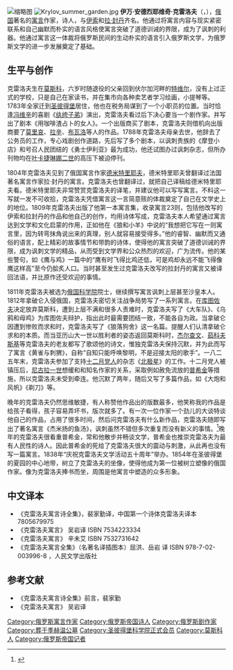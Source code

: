 [[File:Ivan_Krylov.jpg|缩略图]]
[[File:Krylov_summer_garden.jpg|thumb]]
'''伊万·安德烈耶维奇·克雷洛夫'''（{{lang-ru|Ива́н Андре́евич Крыло́в|Ivan Andreyevich Krylov}}，{{bd|1769年|2月13日|1844年|11月21日|catIdx=K}}），[[俄罗斯|俄国]]著名的[[寓言|寓言]]作家，诗人，与[[伊索|伊索]]和[[让·德·拉封丹|拉·封丹]]齐名。他通过将寓言内容与现实紧密联系和自己幽默而朴实的语言风格使寓言突破了道德训诫的界限，成为了讽刺的利器。他通过寓言这一体裁将俄罗斯民间的生动朴实的语言引入俄罗斯文学，为俄罗斯文学的进一步发展奠定了基础。

==生平与创作==
克雷洛夫生在[[莫斯科|莫斯科]]，六岁时随退役的父亲回到伏尔加河畔的[[特维尔|特维尔]]，没有上过正式的学校，只是自己在家读书，并在集市向各种卖艺者学习绘画，小提琴等。1783年全家迁到[[圣彼得堡|圣彼得堡]]居住，他也在税务局谋到了一个小职员的位置。当时恰逢[[傑尼斯·伊萬諾維奇·馮維辛|冯维辛]]的喜剧《[[纨绔子弟|纨绔子弟]]》演出，克雷洛夫看过后下决心要当一个剧作家。并写出了剧本《用咖啡渣占卜的女人》。一个出版商买了剧本，克雷洛夫则借机向出版商要了[[莫里哀|莫里哀]]、[[拉辛|拉辛]]、[[布瓦洛|布瓦洛]]等人的作品。1788年克雷洛夫母亲去世，他辞去了公务员的工作，专心戏剧创作道路，先后写了多个剧本，以讽刺贵族的《摩登小店》和号召人民团结的《勇士伊利亚》最为成功，他还试图办过讽刺杂志，但所办刊物均在[[叶卡捷琳娜二世|叶卡捷琳娜二世]]的高压下被迫停刊。

1804年克雷洛夫见到了俄国寓言作家[[德米特里耶夫|德米特里耶夫]]，德米特里耶夫曾翻译过法国著名寓言作家拉·封丹的寓言。克雷洛夫也曾翻译过，就把自己译稿给德米特里耶夫看。德米特里耶夫非常赞赏克雷洛夫的译笔，并建议他可以写写寓言。不料这一写就一发不可收拾，克雷洛夫凭借寓言这一言简意赅的体裁奠定了自己在文学史上的地位。1809年克雷洛夫出版了他第一本寓言集，收录寓言23则，包括他改写的伊索和拉封丹的作品和他自己的创作，均用诗体写成，克雷洛夫本人希望通过寓言达到文学和文化启蒙的作用，正如他在《狼和小羊》中说的“我想把它写在一则寓言里，因为转弯抹角说出来的真理，别人就容易接受得多。”他的睿智、幽默而又通俗的语言，配上精彩的故事情节和带韵的诗体，使得他的寓言突破了道德训诫的界限，成为讽刺文学的精品，从而受到文学界和公众热烈的欢迎，广为流传。他的某些警句，如《鹰与鸡》一篇中的“鹰有时飞得比鸡还低，可是鸡却永远不能飞得像鹰这样高”至今仍脍炙人口。当时甚至发生过克雷洛夫改写的拉封丹的寓言又被译回法语，并比原作还受欢迎的事情。

1811年克雷洛夫被选为[[俄国科学院|俄国科学院]]院士，继续撰写寓言讽刺上层甚至沙皇本人。1812年拿破仑入侵俄国，克雷洛夫密切关注战争局势写了一系列寓言。在[[米哈伊尔·伊拉里奥诺维奇·库图佐夫|库图佐夫]]决定放弃莫斯科，遭到上层不满和很多人责难时，克雷洛夫写了《大车队》、《乌鸦和母鸡》为库图佐夫辩护，指出此时最需要团结一致，不能各自为政。当拿破仑因遭到惨败而求和时，克雷洛夫写了《狼落狗舍》这一名篇。提醒人们认清拿破仑求和的本质。而当亚历山大一世以胜利者的姿态返回莫斯科时，[[加甫里尔·杰尔查文|杰尔查文]]、[[瓦西里·安德烈耶维奇·茹科夫斯基|茹科夫斯基]]等克雷洛夫的老友都写了歌颂他的诗文，惟独克雷洛夫保持沉默，并为此而写了寓言《黄雀与刺猬》，自称“自知只能呼唤黎明，不是迎接太阳的歌手”。一八二五年末，克雷洛夫参加了支持[[十二月党人起义|十二月党人]]的杂志《[[北极星|北极星]]》的工作。十二月党人被镇压后，[[尼古拉一世_(俄国)|尼古拉一世]]想缓和和知名作家的关系，采取例如赦免流放的[[亚历山大·谢尔盖耶维奇·普希金|普希金]]等措施，所以克雷洛夫未受到牵连。他沉默了两年，随后又写了多篇作品，如《大炮和风帆》《剃刀》等。

晚年的克雷洛夫仍然思维敏捷，有人称赞他作品出的版数最多，他笑称我的作品是给孩子看得，孩子容易弄坏书，版次就多了。有一次一位作家一个劲儿的大谈特谈他自己的作品，占用了很多时间，然后问克雷洛夫有什么新作品，克雷洛夫随即写出了著名寓言《杰米扬的鱼汤》，讽刺虽然不错但多次重复而没有新义的事情。<ref>{{cite web|title=克雷洛夫寓言故事《杰米扬的鱼汤》|url=http://www.gkstk.com/article/wk-78500000894680.html|website=www.gkstk.com|publisher=学优网|accessdate=2017-07-11|ref=https://www.so.com/s?ie=utf-8&src=se7_toolbar&q=克雷洛夫杰米扬鱼汤|archive-date=2019-12-19|archive-url=https://web.archive.org/web/20191219061115/http://www.gkstk.com/article/wk-78500000894680.html}}</ref>晚年的克雷洛夫很看重普希金，常和他散步并畅谈文学，普希金也推崇克雷洛夫为最有人民性的诗人。因此普希金的死给了克雷洛夫很大的震动与刺激，从此再也没有写一篇寓言。1838年“庆祝克雷洛夫文学活动五十周年”举办。1854年在圣彼得堡的夏园的中心地带，树立了克雷洛夫的坐像，使得他成为第一位被树立塑像的俄国作家。像为克雷洛夫捧书而坐，周围是他寓言中塑造的众多形象。

==中文译本==
*《克雷洛夫寓言诗全集》，裴家勤译，中国第一个诗体克雷洛夫译本7805679975 
*《克雷洛夫寓言》 吴岩译 ISBN 7534223334
*《克雷洛夫寓言》 辛未艾 ISBN 7532731642
*《克雷洛夫寓言全集》（名著名译插图本）屈洪、岳岩 译 ISBN 978-7-02-003996-8 ，人民文学出版社

==参考文献==
*《克雷洛夫寓言诗全集》前言，裴家勤
*《克雷洛夫寓言》 吴岩译

{{Authority control}}

{{DEFAULTSORT:Krylov, Ivan}}
[[Category:俄罗斯寓言作家|Category:俄罗斯寓言作家]]
[[Category:俄罗斯帝国诗人|Category:俄罗斯帝国诗人]]
[[Category:俄罗斯剧作家|Category:俄罗斯剧作家]]
[[Category:葬于季赫温公墓|Category:葬于季赫温公墓]]
[[Category:圣彼得堡科学院正式会员|Category:圣彼得堡科学院正式会员]]
[[Category:莫斯科人|Category:莫斯科人]]
[[Category:俄罗斯帝国记者|Category:俄罗斯帝国记者]]